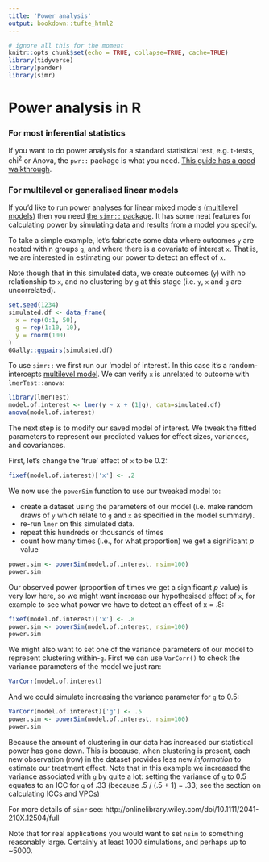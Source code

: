```yaml
---
title: 'Power analysis'
output: bookdown::tufte_html2
---
```



```r
# ignore all this for the moment
knitr::opts_chunk$set(echo = TRUE, collapse=TRUE, cache=TRUE)
library(tidyverse)
library(pander)
library(simr)

```


# Power analysis in R {#power-analysis}


### For most inferential statistics {-}

If you want to do power analysis for a standard statistical test, e.g. t-tests, chi^2^ or Anova, the `pwr::` package is what you need. [This guide has a good walkthrough](http://www.statmethods.net/stats/power.html).



### For multilevel or generalised linear models {-}

If you'd like to run power analyses for linear mixed models ([multilevel models](#multilevel-models)) then you need [the `simr::` package](http://onlinelibrary.wiley.com/doi/10.1111/2041-210X.12504/full). It has some neat features for calculating power by simulating data and results from a model you specify.

To take a simple example, let's fabricate some data where outcomes `y` are nested within groups `g`, and where there is a covariate of interest `x`. That is, we are interested in estimating our power to detect an effect of `x`. 

Note though that in this simulated data, we create outcomes (`y`) with no relationship to `x`, and no clustering by `g` at this stage (i.e. `y`, `x` and `g` are uncorrelated).

```r
set.seed(1234)
simulated.df <- data_frame(
  x = rep(0:1, 50),
  g = rep(1:10, 10),
  y = rnorm(100)
)
GGally::ggpairs(simulated.df)
```



To use `simr::` we first run our 'model of interest'. In this case it's a random-intercepts [multilevel model](#multilevel-models). We can verify `x` is unrelated to outcome with `lmerTest::anova`:

```r
library(lmerTest)
model.of.interest <- lmer(y ~ x + (1|g), data=simulated.df)
anova(model.of.interest)
```


The next step is to modify our saved model of interest. We tweak the fitted parameters to represent our predicted values for effect sizes, variances, and covariances.

First, let's change the 'true' effect of `x` to be 0.2:

```r
fixef(model.of.interest)['x'] <- .2
```

We now use the `powerSim` function to use our tweaked model to:

- create a dataset using the parameters of our model (i.e. make random draws of `y` which relate to `g` and `x` as specified in the model summary).
- re-run `lmer` on this simulated data.
- repeat this hundreds or thousands of times
- count how many times (i.e., for what proportion) we get a significant *p* value

```r
power.sim <- powerSim(model.of.interest, nsim=100)
power.sim
```

Our observed power (proportion of times we get a significant *p* value) is very low here, so we might want increase our hypothesised effect of `x`, for example to see what power we have to detect an effect of x = .8:

```r
fixef(model.of.interest)['x'] <- .8
power.sim <- powerSim(model.of.interest, nsim=100)
power.sim
```


We might also want to set one of the variance parameters of our model to represent clustering within-`g`. First we can use `VarCorr()` to check the variance parameters of the model we just ran:

```r
VarCorr(model.of.interest)
```

And we could simulate increasing the variance parameter for `g` to 0.5:

```r
VarCorr(model.of.interest)['g'] <- .5
power.sim <- powerSim(model.of.interest, nsim=100)
power.sim
```

Because the amount of clustering in our data has increased our statistical power has gone down. This is because, when clustering is present, each new observation (row) in the dataset provides less new *information* to estimate our treatment effect. Note that in this example we increased the variance associated with `g` by quite a lot: setting the variance of `g` to 0.5 equates to an ICC for `g` of .33 (because .5 / (.5 + 1) = .33; see the section on [calculating ICCs and VPCs]{#icc-and-vpc})

For more details of `simr` see: http://onlinelibrary.wiley.com/doi/10.1111/2041-210X.12504/full

[Note that for real applications you would want to set `nsim` to something reasonably large. Certainly at least 1000 simulations, and perhaps up to ~5000.]{.admonition}



